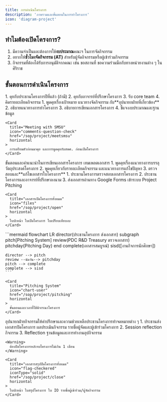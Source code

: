 ```yaml
---
title: การดำเนินโครงการ
description: 'ภาพรวมและขั้นตอนในการทำโครงการ'
icon: 'diagram-project'
---
```


## ทำไมต้องเปิดโครงการ?

1. มีความจำเป็นและต้องการใช้**งบประมาณ**คณะฯ ในการจัดกิจกรรม
2. อยากให้**ชั่วโมงจัดกิจกรรม (AT)** สำหรับผู้จัดกิจกรรมหรือผู้เข้าร่วมกิจกรรม
3. กิจกรรมที่ต้องได้รับการอนุมัติจากคณะ เช่น ขอสถานที่ ขอความร่วมมือกับทางหน่วยงานต่าง ๆ ในศิริราช

## ขั้นตอนการดำเนินโครงการ

<Steps>
  <Step
    title="ประธานโครงการ"
    icon="user-tie"
    iconType="solid"
  />
  <Step
    title="เริ่มโครงการ"
    icon="star"
    iconType="solid"
  >
    1. คุยกับประธานโครงการปีที่แล้ว (ถ้ามี)
    2. คุยกับอาจารย์ที่ปรึกษาโครงการ
    3. รับ core team
    4. คิดรายละเอียดกิจกรรม
  </Step>
  <Step
    title="1st Meeting with SMSU"
    stepNumber={1}
  >
    1. พูดคุยเรื่องเป้าหมาย แนวทางจัดกิจกรรม กับ**อุปนายกฝ่ายที่เกี่ยวข้อง**
    2. อธิบายแนวทางการทำโครงการ
    3. อธิบายการเขียนเอกสารโครงการ
    4. ชี้แจงงบประมาณและฐานข้อมูล

    <Card
      title="Meeting with SMSU"
      icon="comments-question-check"
      href="/sop/project/meetsmsu"
      horizontal
    >
      การเตรียมตัวก่อนมาคุย และการพูดคุยกับสพศ. ก่อนเปิดโครงการ
    </Card>

  </Step>
  <Step
    title="เขียนใบโครงการ"
    icon="pencil"
    iconType="solid"
  >
    <Card
      title="การเขียนใบเปิดโครงการ"
      icon="file-pen"
      href="/sop/project/open/doc"
      horizontal
    >
      ขั้นตอนและคำแนะนำในการเขียนเอกสารโครงการ เทมเพลตเอกสาร
    </Card>
  </Step>
  <Step
    title="2nd Meeting with SMSU"
    stepNumber={2}
  >
    1. พูดคุยเรื่องแนวทางการบรรลุวัตถุประสงค์โครงการ
    2. พูดคุยเกี่ยวกับรายละเอียดกิจกรรม และแนวทางการแก้ไขปัญหา
    3. ตรวจสอบและ**แก้ไขเอกสารใบโครงการ**
  </Step>
  <Step
    title="อุปฯ ตรวจสอบใบโครงการจนผ่าน"
    icon="magnifying-glass"
    iconType="solid"
  />
  <Step
    title="ส่งเอกสารใบโครงการเข้าระบบ Project Pitching"
    stepNumber={3}
  >
    1. ประธานโครงการตรวจสอบเอกสารโครงการ
    2. ประธานโครงการและอาจารย์ที่ปรึกษาลงนาม
    3. ส่งเอกสารผ่านทาง Google Forms เข้าระบบ Project Pitching
    
    <Card
      title="เอกสารเปิดโครงการทั้งหมด"
      icon="files"
      href="/sop/project/open"
      horizontal
    >
      ใบปะหน้า ใบเปิดโครงการ ใบเปรียบเทียบงบ
    </Card>
  </Step>
  <Step
    title="ตรวจเอกสารใบโครงการ"
    stepNumber={4}
  >
    ```mermaid
    flowchart LR
    director(ประธานโครงการ
    ส่งเอกสาร)
    subgraph pitch[Pitching System]
      review(PDC R&D Treasury
      ตรวจเอกสาร)
      pitchday{Pitching Day}
    end
    complete(เอกสารสมบูรณ์)
    sisd([งานกิจการนักศึกษา])

    director --> pitch
    review --นัดวัน--> pitchday
    pitch --> complete
    complete --> sisd
    ```

    <Card
      title="Pitching System"
      icon="chart-user"
      href="/sop/project/pitching"
      horizontal
    >
      ขั้นตอนและเวลาที่ใช้พิจารณาโครงการ
    </Card>

  </Step>
  <Step
    title="ระหว่างโครงการ"
    stepNumber={5}
  >
    อุปนายกฝ่ายกิจกรรมให้คำปรึกษาและความช่วยเหลือประธานโครงการทำจดหมายต่าง ๆ
  </Step>
  <Step
    title="จัดกิจกรรมตามที่ได้วางแผนไว้"
    icon="rocket-launch"
    iconType="solid"
  />
  <Step
    title="ปิดโครงการ"
    stepNumber={6}
  >
    1. ประธานส่งเอกสารปิดโครงการ ผลประเมินกิจกรรม รายชื่อผู้จัดและผู้เข้าร่วมโครงการ
    2. Session reflection กิจกรรม
    3. Reflection ฐานข้อมูลและการทำงานอุปกิจกรรม

    <Warning>
      ต้องปิดโครงการหลังจบโครงการไม่เกิน 1 เดือน
    </Warning>

    <Card
      title="เอกสารสรุปปิดโครงการทั้งหมด"
      icon="flag-checkered"
      iconType="solid"
      href="/sop/project/close"
      horizontal
    >
      ใบปะหน้า ใบสรุปโครงการ ใบ IO รายชื่อผู้เข้าร่วม/ผู้จัดกิจกรรม
    </Card>

  </Step>
  <Step
    icon="flag-checkered"
    iconType="solid"
  />
</Steps>
